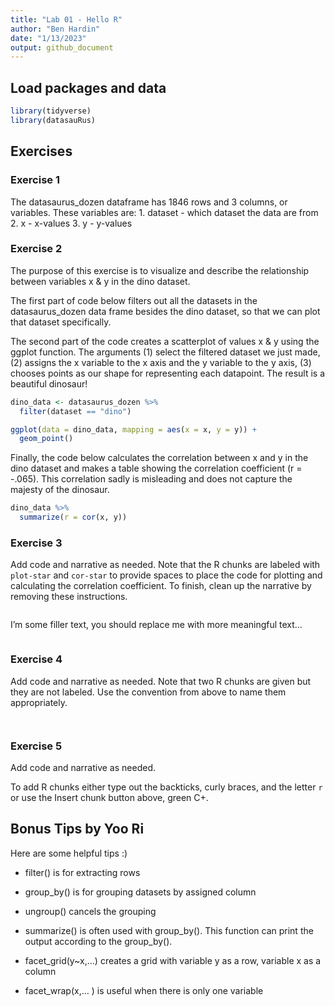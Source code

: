 ```yaml
---
title: "Lab 01 - Hello R"
author: "Ben Hardin"
date: "1/13/2023"
output: github_document
---
```


## Load packages and data

```r
library(tidyverse) 
library(datasauRus)
```

## Exercises

### Exercise 1

The datasaurus_dozen dataframe has 1846 rows and 3 columns, or variables.
These variables are:
1. dataset - which dataset the data are from
2. x - x-values
3. y - y-values

### Exercise 2

The purpose of this exercise is to visualize and describe the relationship between
variables x & y in the dino dataset.

The first part of code below filters out all the datasets in the datasaurus_dozen
data frame besides the dino dataset, so that we can plot that dataset specifically.

The second part of the code creates a scatterplot of values x & y using the ggplot
function. The arguments (1) select the filtered dataset we just made, (2) assigns the x
variable to the x axis and the y variable to the y axis, (3) chooses points as our
shape for representing each datapoint. The result is a beautiful dinosaur!

```r
dino_data <- datasaurus_dozen %>%
  filter(dataset == "dino")

ggplot(data = dino_data, mapping = aes(x = x, y = y)) +
  geom_point()
```

Finally, the code below calculates the correlation between x and y in the dino dataset
and makes a table showing the correlation coefficient (r = -.065). This correlation
sadly is misleading and does not capture the majesty of the dinosaur.

```r
dino_data %>%
  summarize(r = cor(x, y))
```

### Exercise 3

Add code and narrative as needed.
Note that the R chunks are labeled with `plot-star` and `cor-star` to provide spaces to place the code for plotting and calculating the correlation coefficient.
To finish, clean up the narrative by removing these instructions.



```r

```

I'm some filler text, you should replace me with more meaningful text...

```r

```

### Exercise 4

Add code and narrative as needed.
Note that two R chunks are given but they are not labeled.
Use the convention from above to name them appropriately.

```r

```

```r

```

### Exercise 5

Add code and narrative as needed.

To add R chunks either type out the backticks, curly braces, and the letter `r` or use the Insert chunk button above, green C+.



## Bonus Tips by Yoo Ri

Here are some helpful tips :) 

* filter() is for extracting rows

* group_by() is for grouping datasets by assigned column 
* ungroup() cancels the grouping 

* summarize()  is often used with group_by(). This function can print the output according to the group_by().

* facet_grid(y~x,...) creates a grid with variable y as a row, variable x as a column  
* facet_wrap(x,... ) is useful when there is only one variable
